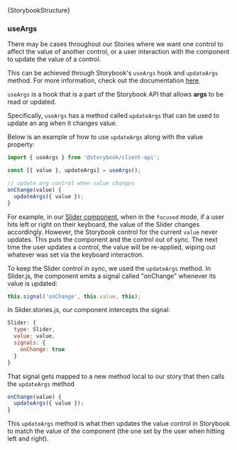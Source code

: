 
<Meta title="Docs / Storybook" />

<Description>{StorybookStructure}</Description>

### useArgs

There may be cases throughout our Stories where we want one control to affect the value of another control, or a user interaction with the component to update the value of a control.

This can be achieved through Storybook's `useArgs` hook and `updateArgs` method. For more information, check out the documentation [here](https://storybook.js.org/docs/vue/addons/addons-api#useargs).

`useArgs` is a hook that is a part of the Storybook API that allows **args** to be read or updated.

Specifically, `useArgs` has a method called `updateArgs` that can be used to update an arg when it changes value.

Below is an example of how to use `updateArgs` along with the value property:

```js
import { useArgs } from '@storybook/client-api';

const [{ value }, updateArgs] = useArgs();

// update arg control when value changes
onChange(value) {
  updateArgs({ value });
}
```

For example, in our [Slider component](../?path=/story/utilities-slider--basic), when in the `focused` mode, if a user hits left or right on their keyboard, the value of the Slider changes accordingly. However, the Storybook control for the current `value` never updates. This puts the component and the control out of sync. The next time the user updates a control, the value will be re-applied, wiping out whatever was set via the keyboard interaction.

To keep the Slider control in sync, we used the `updateArgs` method. In Slider.js, the component emits a signal called "onChange" whenever its value is updated:

```js
this.signal('onChange', this.value, this);
```

In Slider.stories.js, our component intercepts the signal:

```js
Slider: {
  type: Slider,
  value: value,
  signals: {
    onChange: true
  }
}
```

That signal gets mapped to a new method local to our story that then calls the `updateArgs` method

```js
onChange(value) {
  updateArgs({ value });
}
```

This `updateArgs` method is what then updates the value control in Storybook to match the value of the component (the one set by the user when hitting left and right).

